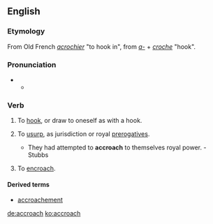 ==English==

===Etymology===
From Old French ''[[acrochier]]'' "to hook in", from ''[[a-]]'' + ''[[croche]]'' "hook".

===Pronunciation===
* {{a|RP}}
** {{IPA|/əˈkrəʊtʃ/}}

===Verb===
{{en-verb|accroach|es}}

# {{context|transitive|lang=en}} To [[hook]], or draw to oneself as with a hook.
# {{context|transitive|lang=en}} To [[usurp]], as jurisdiction or royal [[prerogatives]].
#* They had attempted to '''accroach''' to themselves royal power. - Stubbs
# {{context|intransitive|lang=en}} To [[encroach]].

====Derived terms====
* [[accroachement]]

[[de:accroach]]
[[ko:accroach]]